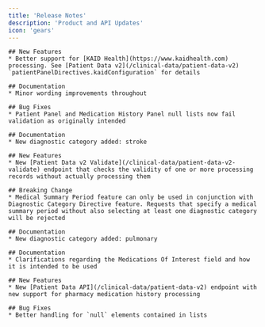 ```yaml
---
title: 'Release Notes'
description: 'Product and API Updates'
icon: 'gears'
---
```


<Update label="2025-04-17" description="v3.3.0">

    ## New Features
    * Better support for [KAID Health](https://www.kaidhealth.com) processing. See [Patient Data v2](/clinical-data/patient-data-v2) `patientPanelDirectives.kaidConfiguration` for details

    ## Documentation
    * Minor wording improvements throughout
</Update>

<Update label="2025-03-26" description="v3.2.1">

    ## Bug Fixes
    * Patient Panel and Medication History Panel null lists now fail validation as originally intended
</Update>

<Update label="2025-03-26" description="v3.2.0">

    ## Documentation
    * New diagnostic category added: stroke
</Update>

<Update label="2025-03-14" description="v3.1.0">

    ## New Features
    * New [Patient Data v2 Validate](/clinical-data/patient-data-v2-validate) endpoint that checks the validity of one or more processing records without actually processing them
</Update>

<Update label="2025-03-05" description="v3.0.0">

    ## Breaking Change
    * Medical Summary Period feature can only be used in conjunction with Diagnostic Category Directive feature. Requests that specify a medical summary period without also selecting at least one diagnostic category will be rejected
</Update>

<Update label="2025-03-03" description="v2.1.0">

    ## Documentation
    * New diagnostic category added: pulmonary
</Update>

<Update label="2025-02-20" description="v2.0.0">

    ## Documentation
    * Clarifications regarding the Medications Of Interest field and how it is intended to be used
</Update>

<Update label="2025-02-12" description="v2.0.0">

    ## New Features
    * New [Patient Data API](/clinical-data/patient-data-v2) endpoint with new support for pharmacy medication history processing

    ## Bug Fixes
    * Better handling for `null` elements contained in lists
</Update>
